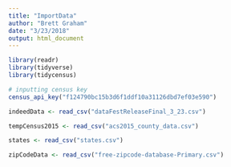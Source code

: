 ```yaml
---
title: "ImportData"
author: "Brett Graham"
date: "3/23/2018"
output: html_document
---
```

```r
library(readr)
library(tidyverse)
library(tidycensus)
```

```r
# inputting census key
census_api_key("f124790bc15b3d6f1ddf10a31126dbd7ef03e590")
```


```r
indeedData <- read_csv("dataFestReleaseFinal_3_23.csv")
```

```r
tempCensus2015 <- read_csv("acs2015_county_data.csv")

```

```r
states <- read_csv("states.csv")
```

```r
zipCodeData <- read_csv("free-zipcode-database-Primary.csv")
```

